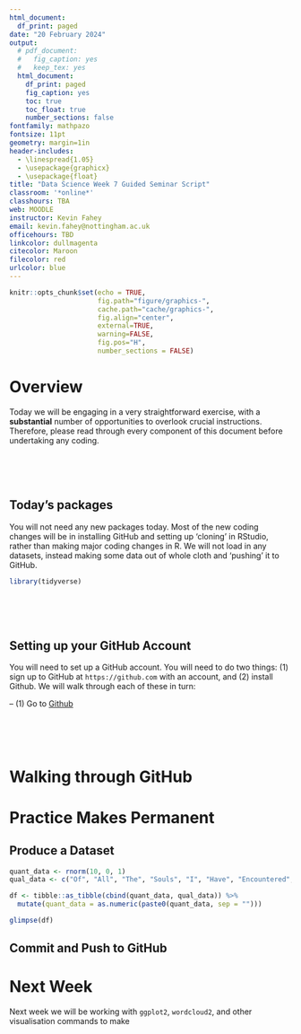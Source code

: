 ```yaml
---
html_document:
  df_print: paged
date: "20 February 2024"
output:
  # pdf_document:
  #   fig_caption: yes
  #   keep_tex: yes
  html_document:
    df_print: paged
    fig_caption: yes
    toc: true
    toc_float: true
    number_sections: false
fontfamily: mathpazo
fontsize: 11pt
geometry: margin=1in
header-includes: 
  - \linespread{1.05}
  - \usepackage{graphicx}
  - \usepackage{float}
title: "Data Science Week 7 Guided Seminar Script"
classroom: '*online*'
classhours: TBA
web: MOODLE
instructor: Kevin Fahey
email: kevin.fahey@nottingham.ac.uk
officehours: TBD
linkcolor: dullmagenta
citecolor: Maroon
filecolor: red
urlcolor: blue
---
```


```r
knitr::opts_chunk$set(echo = TRUE,
                      fig.path="figure/graphics-", 
                      cache.path="cache/graphics-", 
                      fig.align="center",
                      external=TRUE,
                      warning=FALSE,
                      fig.pos="H",
                      number_sections = FALSE)

```

# Overview

Today we will be engaging in a very straightforward exercise, with a **substantial** number of opportunities to overlook crucial instructions. Therefore, please read through every component of this document before undertaking any coding.

\
\
\

## Today's packages

You will not need any new packages today. Most of the new coding changes will be in installing GitHub and setting up 'cloning' in RStudio, rather than making major coding changes in R. We will not load in any datasets, instead making some data out of whole cloth and 'pushing' it to GitHub.

```r
library(tidyverse)
```

\
\
\

## Setting up your GitHub Account

You will need to set up a GitHub account. You will need to do two things: (1) sign up to GitHub at `https://github.com` with an account, and (2) install Github. We will walk through each of these in turn:

  -- (1) Go to [Github](https://github.com/)

\
\
\

# Walking through GitHub


# Practice Makes Permanent


## Produce a Dataset

```r
quant_data <- rnorm(10, 0, 1)
qual_data <- c("Of", "All", "The", "Souls", "I", "Have", "Encountered", "In", "My", "Travels")

df <- tibble::as_tibble(cbind(quant_data, qual_data)) %>%
  mutate(quant_data = as.numeric(paste0(quant_data, sep = "")))

glimpse(df)
```

## Commit and Push to GitHub


# Next Week

Next week we will be working with `ggplot2`, `wordcloud2`, and other visualisation commands to make 